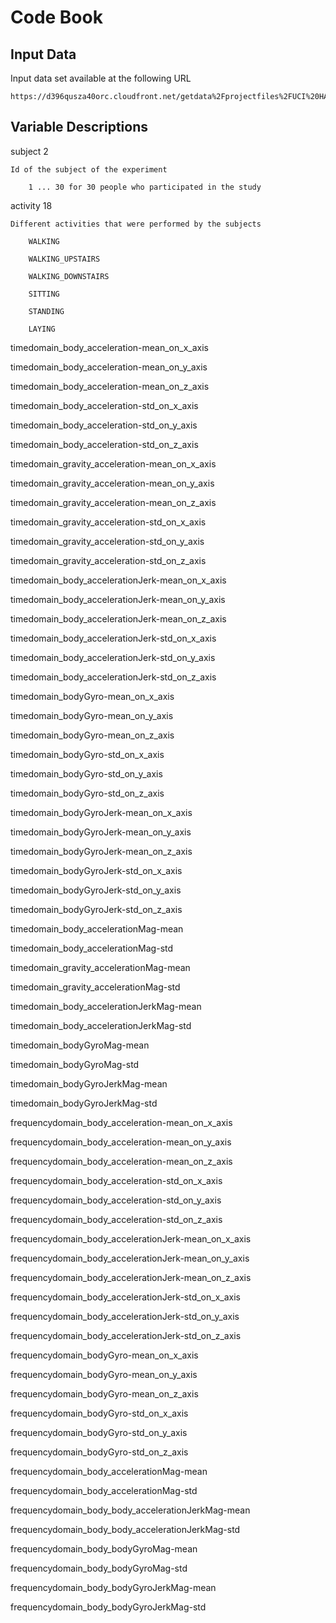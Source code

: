 # Code Book

## Input Data
Input data set available at the following URL
   
    https://d396qusza40orc.cloudfront.net/getdata%2Fprojectfiles%2FUCI%20HAR%20Dataset.zip.

## Variable Descriptions

subject		2

	Id of the subject of the experiment

		1 ... 30 for 30 people who participated in the study

activity	18

	Different activities that were performed by the subjects

		WALKING

		WALKING_UPSTAIRS

		WALKING_DOWNSTAIRS

		SITTING

		STANDING

		LAYING


timedomain_body_acceleration-mean_on_x_axis

timedomain_body_acceleration-mean_on_y_axis

timedomain_body_acceleration-mean_on_z_axis


timedomain_body_acceleration-std_on_x_axis

timedomain_body_acceleration-std_on_y_axis

timedomain_body_acceleration-std_on_z_axis


timedomain_gravity_acceleration-mean_on_x_axis

timedomain_gravity_acceleration-mean_on_y_axis

timedomain_gravity_acceleration-mean_on_z_axis



timedomain_gravity_acceleration-std_on_x_axis

timedomain_gravity_acceleration-std_on_y_axis

timedomain_gravity_acceleration-std_on_z_axis

timedomain_body_accelerationJerk-mean_on_x_axis

timedomain_body_accelerationJerk-mean_on_y_axis

timedomain_body_accelerationJerk-mean_on_z_axis

timedomain_body_accelerationJerk-std_on_x_axis

timedomain_body_accelerationJerk-std_on_y_axis

timedomain_body_accelerationJerk-std_on_z_axis



timedomain_bodyGyro-mean_on_x_axis

timedomain_bodyGyro-mean_on_y_axis

timedomain_bodyGyro-mean_on_z_axis

timedomain_bodyGyro-std_on_x_axis

timedomain_bodyGyro-std_on_y_axis

timedomain_bodyGyro-std_on_z_axis



timedomain_bodyGyroJerk-mean_on_x_axis

timedomain_bodyGyroJerk-mean_on_y_axis

timedomain_bodyGyroJerk-mean_on_z_axis

timedomain_bodyGyroJerk-std_on_x_axis

timedomain_bodyGyroJerk-std_on_y_axis

timedomain_bodyGyroJerk-std_on_z_axis



timedomain_body_accelerationMag-mean

timedomain_body_accelerationMag-std

timedomain_gravity_accelerationMag-mean

timedomain_gravity_accelerationMag-std              

timedomain_body_accelerationJerkMag-mean            

timedomain_body_accelerationJerkMag-std             



timedomain_bodyGyroMag-mean                         

timedomain_bodyGyroMag-std                          

timedomain_bodyGyroJerkMag-mean                     

timedomain_bodyGyroJerkMag-std                      


frequencydomain_body_acceleration-mean_on_x_axis

frequencydomain_body_acceleration-mean_on_y_axis

frequencydomain_body_acceleration-mean_on_z_axis

frequencydomain_body_acceleration-std_on_x_axis

frequencydomain_body_acceleration-std_on_y_axis

frequencydomain_body_acceleration-std_on_z_axis



frequencydomain_body_accelerationJerk-mean_on_x_axis

frequencydomain_body_accelerationJerk-mean_on_y_axis

frequencydomain_body_accelerationJerk-mean_on_z_axis

frequencydomain_body_accelerationJerk-std_on_x_axis

frequencydomain_body_accelerationJerk-std_on_y_axis

frequencydomain_body_accelerationJerk-std_on_z_axis



frequencydomain_bodyGyro-mean_on_x_axis

frequencydomain_bodyGyro-mean_on_y_axis

frequencydomain_bodyGyro-mean_on_z_axis

frequencydomain_bodyGyro-std_on_x_axis

frequencydomain_bodyGyro-std_on_y_axis

frequencydomain_bodyGyro-std_on_z_axis



frequencydomain_body_accelerationMag-mean

frequencydomain_body_accelerationMag-std

frequencydomain_body_body_accelerationJerkMag-mean

frequencydomain_body_body_accelerationJerkMag-std



frequencydomain_body_bodyGyroMag-mean

frequencydomain_body_bodyGyroMag-std

frequencydomain_body_bodyGyroJerkMag-mean

frequencydomain_body_bodyGyroJerkMag-std